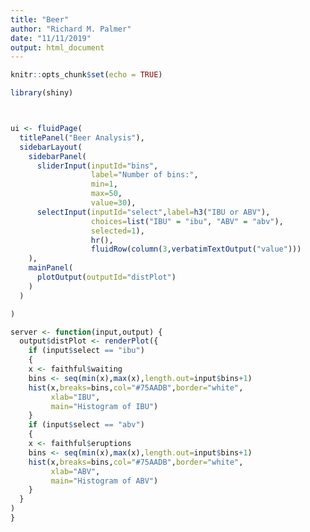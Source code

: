 ```yaml
---
title: "Beer"
author: "Richard M. Palmer"
date: "11/11/2019"
output: html_document
---
```


```r
knitr::opts_chunk$set(echo = TRUE)
```

```r
library(shiny)



ui <- fluidPage(
  titlePanel("Beer Analysis"),
  sidebarLayout(
    sidebarPanel(
      sliderInput(inputId="bins",
                  label="Number of bins:",
                  min=1,
                  max=50,
                  value=30),
      selectInput(inputId="select",label=h3("IBU or ABV"),
                  choices=list("IBU" = "ibu", "ABV" = "abv"),
                  selected=1),
                  hr(),
                  fluidRow(column(3,verbatimTextOutput("value")))
    ),
    mainPanel(
      plotOutput(outputId="distPlot")
    )
  )

)

server <- function(input,output) {
  output$distPlot <- renderPlot({
    if (input$select == "ibu")
    {
    x <- faithful$waiting
    bins <- seq(min(x),max(x),length.out=input$bins+1)
    hist(x,breaks=bins,col="#75AADB",border="white",
         xlab="IBU",
         main="Histogram of IBU")
    }
    if (input$select == "abv")
    {
    x <- faithful$eruptions
    bins <- seq(min(x),max(x),length.out=input$bins+1)
    hist(x,breaks=bins,col="#75AADB",border="white",
         xlab="ABV",
         main="Histogram of ABV")
    }
  }
)
}
```


